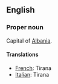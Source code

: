 ==English==

===Proper noun===

Capital of [[Albania]].

====Translations====

*[[French]]: Tirana
*[[Italian]]: Tirana